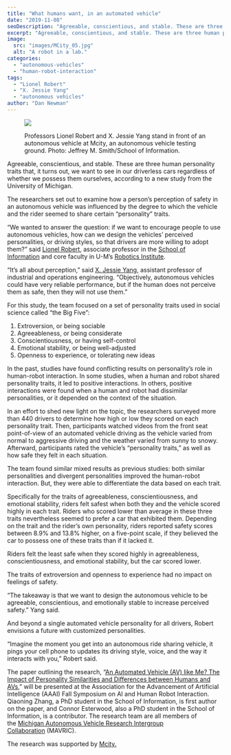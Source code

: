 ```yaml
---
title: "What humans want, in an automated vehicle"
date: "2019-11-08"
seoDescription: "Agreeable, conscientious, and stable. These are three human personality traits that, it turns out, we want to see in our driverless cars."
excerpt: "Agreeable, conscientious, and stable. These are three human personality traits that, it turns out, we want to see in our driverless cars regardless of whether we possess them ourselves, according to a new study from the University of Michigan."
image:
  src: "images/MCity_05.jpg"
  alt: "A robot in a lab."
categories:
  - "autonomous-vehicles"
  - "human-robot-interaction"
tags:
  - "Lionel Robert"
  - "X. Jessie Yang"
  - "autonomous vehicles" 
author: "Dan Newman"
---
```


<figure>

![](images/MCity_05-1024x684.jpg)

<figcaption>

Professors Lionel Robert and X. Jessie Yang stand in front of an autonomous vehicle at Mcity, an autonomous vehicle testing ground. Photo: Jeffrey M. Smith/School of Information.

</figcaption>

</figure>

Agreeable, conscientious, and stable. These are three human personality traits that, it turns out, we want to see in our driverless cars regardless of whether we possess them ourselves, according to a new study from the University of Michigan.

The researchers set out to examine how a person’s perception of safety in an autonomous vehicle was influenced by the degree to which the vehicle and the rider seemed to share certain “personality” traits.



“We wanted to answer the question: if we want to encourage people to use autonomous vehicles, how can we design the vehicles’ perceived personalities, or driving styles, so that drivers are more willing to adopt them?” said [Lionel Robert](https://robotics.umich.edu/profile/lionel-robert/), associate professor in the [School of Information](https://www.si.umich.edu/) and core faculty in U-M’s [Robotics Institute](http://robotics.umich.edu/).

“It’s all about perception,” said [X. Jessie Yang](https://robotics.umich.edu/profile/xi-jessie-yang/), assistant professor of industrial and operations engineering. “Objectively, autonomous vehicles could have very reliable performance, but if the human does not perceive them as safe, then they will not use them.”

For this study, the team focused on a set of personality traits used in social science called “the Big Five”:

1. Extroversion, or being sociable
2. Agreeableness, or being considerate
3. Conscientiousness, or having self-control
4. Emotional stability, or being well-adjusted
5. Openness to experience, or tolerating new ideas

In the past, studies have found conflicting results on personality’s role in human-robot interaction. In some studies, when a human and robot shared personality traits, it led to positive interactions. In others, positive interactions were found when a human and robot had dissimilar personalities, or it depended on the context of the situation.

In an effort to shed new light on the topic, the researchers surveyed more than 440 drivers to determine how high or low they scored on each personality trait. Then, participants watched videos from the front seat point-of-view of an automated vehicle driving as the vehicle varied from normal to aggressive driving and the weather varied from sunny to snowy. Afterward, participants rated the vehicle’s “personality traits,” as well as how safe they felt in each situation.

The team found similar mixed results as previous studies: both similar personalities and divergent personalities improved the human-robot interaction. But, they were able to differentiate the data based on each trait.

Specifically for the traits of agreeableness, conscientiousness, and emotional stability, riders felt safest when both they and the vehicle scored highly in each trait. Riders who scored lower than average in these three traits nevertheless seemed to prefer a car that exhibited them. Depending on the trait and the rider’s own personality, riders reported safety scores between 8.9% and 13.8% higher, on a five-point scale, if they believed the car to possess one of these traits than if it lacked it.

Riders felt the least safe when they scored highly in agreeableness, conscientiousness, and emotional stability, but the car scored lower.

The traits of extroversion and openness to experience had no impact on feelings of safety.

“The takeaway is that we want to design the autonomous vehicle to be agreeable, conscientious, and emotionally stable to increase perceived safety.” Yang said.

And beyond a single automated vehicle personality for all drivers, Robert envisions a future with customized personalities.

“Imagine the moment you get into an autonomous ride sharing vehicle, it pings your cell phone to updates its driving style, voice, and the way it interacts with you,” Robert said.

The paper outlining the research, “[An Automated Vehicle (AV) like Me? The Impact of Personality Similarities and Differences between Humans and AVs,](https://arxiv.org/abs/1909.11766)” will be presented at the Association for the Advancement of Artificial Intelligence (AAAI) Fall Symposium on AI and Human Robot Interaction. Qiaoning Zhang, a PhD student in the School of Information, is first author on the paper, and Connor Esterwood, also a PhD student in the School of Information, is a contributor. The research team are all members of the [Michigan Autonomous Vehicle Research Intergroup Collaboration](https://mavric.si.umich.edu/home) (MAVRIC).

The research was supported by [Mcity.](http://mcity.umich.edu/)
